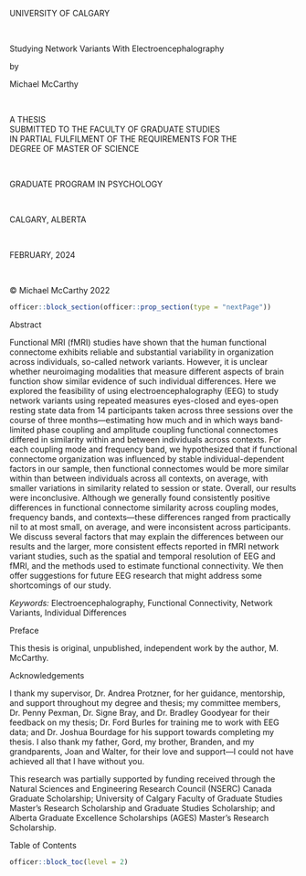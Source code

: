 :::{custom-style="Subtitle (No Spacing)"}
UNIVERSITY OF CALGARY
:::
:::{custom-style="Subtitle"}

<br>

:::
:::{custom-style="Title"}
Studying Network Variants With Electroencephalography
:::
:::{custom-style="Subtitle"}
by
:::
:::{custom-style="Author"}
Michael McCarthy
:::
:::{custom-style="Subtitle"}

<br>

:::
:::{custom-style="Subtitle (No Spacing)"}
A THESIS  
SUBMITTED TO THE FACULTY OF GRADUATE STUDIES  
IN PARTIAL FULFILMENT OF THE REQUIREMENTS FOR THE  
DEGREE OF MASTER OF SCIENCE

<br>

GRADUATE PROGRAM IN PSYCHOLOGY

<br>

CALGARY, ALBERTA

<br>

FEBRUARY, 2024

<br>

&copy; Michael McCarthy 2022
:::

```r
officer::block_section(officer::prop_section(type = "nextPage"))
```

:::{custom-style="h1-pagebreak"}
Abstract
:::

Functional MRI (fMRI) studies have shown that the human functional connectome exhibits reliable and substantial variability in organization across individuals, so-called network variants. However, it is unclear whether neuroimaging modalities that measure different aspects of brain function show similar evidence of such individual differences. Here we explored the feasibility of using electroencephalography (EEG) to study network variants using repeated measures eyes-closed and eyes-open resting state data from 14 participants taken across three sessions over the course of three months---estimating how much and in which ways band-limited phase coupling and amplitude coupling functional connectomes differed in similarity within and between individuals across contexts. For each coupling mode and frequency band, we hypothesized that if functional connectome organization was influenced by stable individual-dependent factors in our sample, then functional connectomes would be more similar within than between individuals across all contexts, on average, with smaller variations in similarity related to session or state. Overall, our results were inconclusive. Although we generally found consistently positive differences in functional connectome similarity across coupling modes, frequency bands, and contexts---these differences ranged from practically nil to at most small, on average, and were inconsistent across participants. We discuss several factors that may explain the differences between our results and the larger, more consistent effects reported in fMRI network variant studies, such as the spatial and temporal resolution of EEG and fMRI, and the methods used to estimate functional connectivity. We then offer suggestions for future EEG research that might address some shortcomings of our study.

*Keywords:* Electroencephalography, Functional Connectivity, Network Variants, Individual Differences

:::{custom-style="h1-pagebreak"}
Preface
:::

This thesis is original, unpublished, independent work by the author, M. McCarthy.

:::{custom-style="h1-pagebreak"}
Acknowledgements
:::

I thank my supervisor, Dr. Andrea Protzner, for her guidance, mentorship, and support throughout my degree and thesis; my committee members, Dr. Penny Pexman, Dr. Signe Bray, and Dr. Bradley Goodyear for their feedback on my thesis; Dr. Ford Burles for training me to work with EEG data; and Dr. Joshua Bourdage for his support towards completing my thesis. I also thank my father, Gord, my brother, Branden, and my grandparents, Joan and Walter, for their love and support---I could not have achieved all that I have without you.

This research was partially supported by funding received through the Natural Sciences and Engineering Research Council (NSERC) Canada Graduate Scholarship; University of Calgary Faculty of Graduate Studies Master’s Research Scholarship and Graduate Studies Scholarship; and Alberta Graduate Excellence Scholarships (AGES) Master’s Research Scholarship.

:::{custom-style="TOC Heading"}
Table of Contents
:::

```r
officer::block_toc(level = 2)
```
